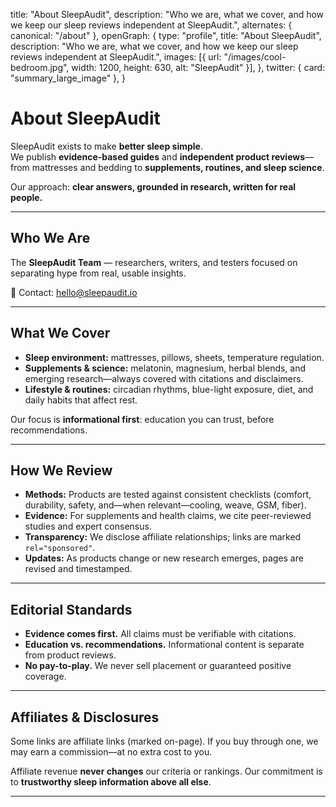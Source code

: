   title: "About SleepAudit",
  description:
    "Who we are, what we cover, and how we keep our sleep reviews independent at SleepAudit.",
  alternates: { canonical: "/about" },
  openGraph: {
    type: "profile",
    title: "About SleepAudit",
    description:
      "Who we are, what we cover, and how we keep our sleep reviews independent at SleepAudit.",
    images: [{ url: "/images/cool-bedroom.jpg", width: 1200, height: 630, alt: "SleepAudit" }],
  },
  twitter: { card: "summary_large_image" },
}

# About SleepAudit

SleepAudit exists to make **better sleep simple**.  
We publish **evidence-based guides** and **independent product reviews**—from mattresses and bedding to **supplements, routines, and sleep science**.  

Our approach: **clear answers, grounded in research, written for real people.**

---

## Who We Are

The **SleepAudit Team** — researchers, writers, and testers focused on separating hype from real, usable insights.  

📧 Contact: [hello@sleepaudit.io](mailto:hello@sleepaudit.io)

---

## What We Cover

- **Sleep environment:** mattresses, pillows, sheets, temperature regulation.  
- **Supplements & science:** melatonin, magnesium, herbal blends, and emerging research—always covered with citations and disclaimers.  
- **Lifestyle & routines:** circadian rhythms, blue-light exposure, diet, and daily habits that affect rest.  

Our focus is **informational first**: education you can trust, before recommendations.

---

## How We Review

- **Methods:** Products are tested against consistent checklists (comfort, durability, safety, and—when relevant—cooling, weave, GSM, fiber).  
- **Evidence:** For supplements and health claims, we cite peer-reviewed studies and expert consensus.  
- **Transparency:** We disclose affiliate relationships; links are marked `rel="sponsored"`.  
- **Updates:** As products change or new research emerges, pages are revised and timestamped.  

---

## Editorial Standards

- **Evidence comes first.** All claims must be verifiable with citations.  
- **Education vs. recommendations.** Informational content is separate from product reviews.  
- **No pay-to-play.** We never sell placement or guaranteed positive coverage.  

---

## Affiliates & Disclosures

Some links are affiliate links (marked on-page). If you buy through one, we may earn a commission—at no extra cost to you.  

Affiliate revenue **never changes** our criteria or rankings. Our commitment is to **trustworthy sleep information above all else**.

---

<script type="application/ld+json">
{JSON.stringify({
  "@context": "https://schema.org",
  "@type": "AboutPage",
  "mainEntity": {
    "@type": "Organization",
    "name": "SleepAudit",
    "url": (process.env.NEXT_PUBLIC_SITE_URL || "http://localhost:3000") + "/about",
    "logo": (process.env.NEXT_PUBLIC_SITE_URL || "http://localhost:3000") + "/images/cool-bedroom.jpg",
    "sameAs": []
  },
  "author": {
    "@type": "Organization",
    "name": "SleepAudit"
  }
})}
</script>
